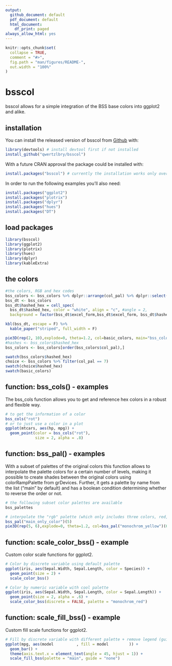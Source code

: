 ```yaml
---
output:
  github_document: default
  pdf_document: default
  html_document:
    df_print: paged
always_allow_html: yes
---
```





<!-- README.md is generated from README.Rmd. Please edit that file -->

```r
knitr::opts_chunk$set(
  collapse = TRUE,
  comment = "#>",
  fig.path = "man/figures/README-",
  out.width = "100%"
)
```

# bsscol

<!-- badges: start -->
<!-- badges: end -->

bsscol allows for a simple integration of the BSS base colors into ggplot2 and alike.

## installation

You can install the released version of bsscol from [Github](https://github.com/qwertzlbry/bsscol) with:
``` r
library(devtools) # install devtool first if not installed
install_github("qwertzlbry/bsscol")
```
With a future CRAN approval the package could be installed with:
``` r
install.packages("bsscol") # currently the installation works only over github
```
In order to run the following examples you'll also need:
``` r
install.packages("ggplot2")
install.packages("plotrix")
install.packages("dplyr")
install.packages("hues")
install.packages("DT")

```
## load packages

```r
library(bsscol)
library(ggplot2)
library(plotrix)
library(hues)
library(dplyr)
library(kableExtra)
```

## the colors

```r
#the colors, RGB and hex codes
bss_colors <- bss_colors %>% dplyr::arrange(col_pal) %>% dplyr::select(-colour)
bss_dt <- bss_colors
bss_dt$hashed_hex = cell_spec(
  bss_dt$hashed_hex, color = "white", align = "c", #angle = 2,
  background = factor(bss_dt$excel_form,bss_dt$excel_form, bss_dt$hashed_hex))

kbl(bss_dt, escape = F) %>%
  kable_paper("striped", full_width = F)

pie3D(rep(2, 10),explode=0, theta=1.2, col=basic_colors, main="bss_colors")
#hashes <- bss_colors$hashed_hex
bss_colors <- bss_colors[order(bss_colors$col_pal),]

swatch(bss_colors$hashed_hex)
choice <- bss_colors %>% filter(col_pal == 7)
swatch(choice$hashed_hex)
swatch(basic_colors)
```

## function: bss_cols() - examples
The bss_cols function allows you to get and reference hex colors in a robust and flexible way.
```r
# to get the information of a color
bss_cols("rot")
# or to just use a color in a plot
ggplot(mtcars, aes(hp, mpg)) +
  geom_point(color = bss_cols("rot"),
             size = 2, alpha = .8)
```

## function: bss_pal() - examples
With a subset of palettes of the original colors this function allows to
interpolate the palette colors for a certain number of levels, making it
possible to create shades between the original colors using colorRampPalette from grDevices.
Further, it gets a palette by name from the list ("main" by default) and has 
a boolean condition determining whether to reverse the order or not.
```r
# the following subset color palettes are available 
bss_palettes

# interpolate the "rgb" palette (which only includes three colors, red, green and blue) to a length of 9:
bss_pal("main_only_color")(5)
pie3D(rep(5, 6),explode=0, theta=1.2, col=bss_pal("monochrom_yellow")(6), main="bss_pal('monochrom_yellow')(6)")
```


## function: scale_color_bss() - example
Custom color scale functions for ggplot2.
```r
# Color by discrete variable using default palette
ggplot(iris, aes(Sepal.Width, Sepal.Length, color = Species)) +
  geom_point(size = 2) +
  scale_color_bss()

# Color by numeric variable with cool palette
ggplot(iris, aes(Sepal.Width, Sepal.Length, color = Sepal.Length)) +
  geom_point(size = 2, alpha = .6) +
  scale_color_bss(discrete = FALSE, palette = "monochrom_red")
```


## function: scale_fill_bss() - example
Custom fill scale functions for ggplot2.
```r
# Fill by discrete variable with different palette + remove legend (guide)
ggplot(mpg, aes(model          , fill = model         )) +
  geom_bar() +
  theme(axis.text.x = element_text(angle = 45, hjust = 1)) +
  scale_fill_bss(palette = "main", guide = "none")
```






